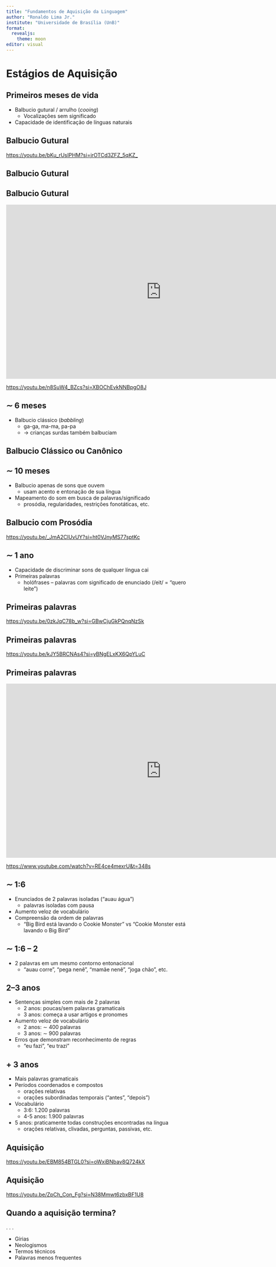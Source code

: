 ```yaml
---
title: "Fundamentos de Aquisição da Linguagem"
author: "Ronaldo Lima Jr."
institute: "Universidade de Brasília (UnB)"
format: 
  revealjs: 
    theme: moon
editor: visual
---
```


# Estágios de Aquisição

## Primeiros meses de vida

-   Balbucio gutural / arrulho (*cooing*) 
    -   Vocalizações sem significado
-   Capacidade de identificação de línguas naturais

## Balbucio Gutural {background-video="FundAquis-1_files\\1.Cooing.mp4"}

::: aside
<https://youtu.be/bKu_rUsIPHM?si=jrOTCd3ZFZ_5qKZ_>
:::

## Balbucio Gutural {background-video="FundAquis-1_files\\2.Cooing.mp4"}


## Balbucio Gutural 

<iframe width="840" height="472" src="https://www.youtube.com/embed/n8SuW4_BZcs?si=TNwqN48a5O39XgtT" title="YouTube video player" frameborder="0" allow="accelerometer; autoplay; clipboard-write; encrypted-media; gyroscope; picture-in-picture; web-share" allowfullscreen></iframe>

::: aside
<https://youtu.be/n8SuW4_BZcs?si=XBOChEvkNNBpgO8J>
:::

## $\sim$ 6 meses

-   Balbucio clássico (*babbling*)
    -   ga-ga, ma-ma, pa-pa
    -   $\rightarrow$ crianças surdas também balbuciam

## Balbucio Clássico ou Canônico {background-video="FundAquis-1_files\\1.Babbling.mp4"}



## $\sim$ 10 meses

-   Balbucio apenas de sons que ouvem
    -   usam acento e entonação de sua língua
-   Mapeamento do som em busca de palavras/significado
    -   prosódia, regularidades, restrições fonotáticas, etc.

## Balbucio com Prosódia {background-video="FundAquis-1_files\\2.Babbling.mp4"}

::: aside
<https://youtu.be/_JmA2ClUvUY?si=ht0VJnyMS77sptKc>
:::

## $\sim$ 1 ano

-   Capacidade de discriminar sons de qualquer língua cai
-   Primeiras palavras
    -   holófrases -- palavras com significado de enunciado (/eit/ = "quero leite")

## Primeiras palavras {background-video="FundAquis-1_files\\3.firstWords.mp4"}

::: aside
<https://youtu.be/0zkJqC78b_w?si=GBwCjuGkPQnqNzSk>
:::

## Primeiras palavras {background-video="FundAquis-1_files\\4.firstWords.mp4"}

::: aside
<https://youtu.be/kJY5BRCNAs4?si=yBNgELxKX6QpYLuC>
:::

## Primeiras palavras

<iframe width="840" height="472" src="https://www.youtube.com/embed/RE4ce4mexrU?si=WEAwwGBxx9kkx4jN" title="YouTube video player" frameborder="0" allow="accelerometer; autoplay; clipboard-write; encrypted-media; gyroscope; picture-in-picture; web-share" allowfullscreen></iframe>

::: aside
<https://www.youtube.com/watch?v=RE4ce4mexrU&t=348s>
:::

## $\sim$ 1:6

-   Enunciados de 2 palavras isoladas ("auau água")
    -   palavras isoladas com pausa
-   Aumento veloz de vocabulário
-   Compreensão da ordem de palavras
    -   "Big Bird está lavando o Cookie Monster" vs "Cookie Monster está lavando o Big Bird"

## $\sim$ 1:6 -- 2

-   2 palavras em um mesmo contorno entonacional
    -   "auau corre", "pega nenê", "mamãe nenê", "joga chão", etc.

## 2--3 anos

-   Sentenças simples com mais de 2 palavras
    -   2 anos: poucas/sem palavras gramaticais
    -   3 anos: começa a usar artigos e pronomes
-   Aumento veloz de vocabulário
    -   2 anos: $\sim$ 400 palavras
    -   3 anos: $\sim$ 900 palavras
-   Erros que demonstram reconhecimento de regras
    -   "eu fazi", "eu trazi"

## + 3 anos {.scrollable}

-   Mais palavras gramaticais
-   Períodos coordenados e compostos
    -   orações relativas
    -   orações subordinadas temporais ("antes", "depois")
-   Vocabulário
    -   3:6: 1.200 palavras
    -   4-5 anos: 1.900 palavras
-   5 anos: praticamente todas construções encontradas na língua
    -   orações relativas, clivadas, perguntas, passivas, etc.

## Aquisição {background-video="FundAquis-1_files\\5.fullAcquisition.mp4"}

::: aside
<https://youtu.be/EBM854BTGL0?si=oWxiBNbav8Q724kX>
:::

## Aquisição {background-video="FundAquis-1_files\\6.fullAcquisition.mp4"}

::: aside
<https://youtu.be/ZpCh_Con_Fg?si=N38Mmwt6zbxBF1U8>
:::

## Quando a aquisição termina?

. . .

-   Gírias
-   Neologismos
-   Termos técnicos
-   Palavras menos frequentes
